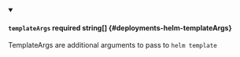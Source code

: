 
<details className="config-field" data-expandable="false" open>
<summary>

#### `templateArgs` <span className="config-field-required" data-required="false">required</span> <span className="config-field-type">string[]</span> <span className="config-field-default"></span> <span className="config-field-enum"></span> {#deployments-helm-templateArgs}

TemplateArgs are additional arguments to pass to `helm template`

</summary>



</details>
